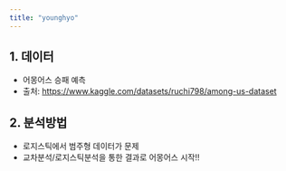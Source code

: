 ```yaml
---
title: "younghyo"
---
```


## 1. 데이터

- 어몽어스 승패 예측
- 출처: <https://www.kaggle.com/datasets/ruchi798/among-us-dataset>

## 2. 분석방법

- 로지스틱에서 범주형 데이터가 문제
- 교차분석/로지스틱분석을 통한 결과로 어몽어스 시작!!
